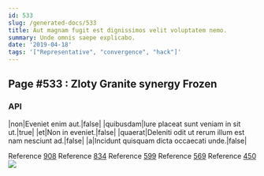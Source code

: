 ```yaml
---
id: 533
slug: /generated-docs/533
title: Aut magnam fugit est dignissimos velit voluptatem nemo.
summary: Unde omnis saepe explicabo.
date: '2019-04-18'
tags: '["Representative", "convergence", "hack"]'
---
```

## Page #533 : Zloty Granite synergy Frozen

### API

|non|Eveniet enim aut.|false|
|quibusdam|Iure placeat sunt veniam in sit ut.|true|
|et|Non in eveniet.|false|
|quaerat|Deleniti odit ut rerum illum est nam nesciunt ad.|false|
|a|Incidunt quisquam dicta occaecati unde.|false|

Reference [908](/generated-docs/908)
Reference [834](/generated-docs/834)
Reference [599](/generated-docs/599)
Reference [569](/generated-docs/569)
Reference [450](/generated-docs/450)
![](/assets/cats-2.jpg)


